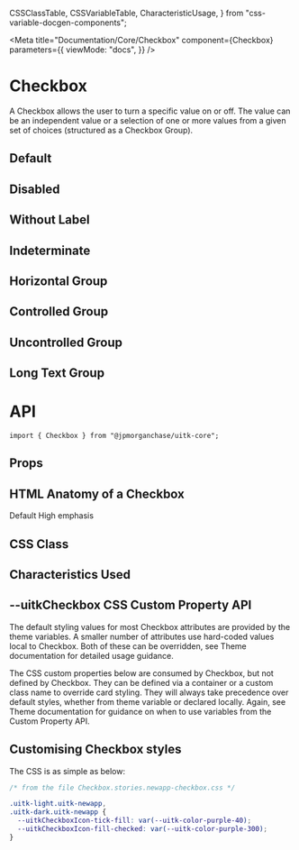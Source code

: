   CSSClassTable,
  CSSVariableTable,
  CharacteristicUsage,
} from "css-variable-docgen-components";

<Meta
  title="Documentation/Core/Checkbox"
  component={Checkbox}
  parameters={{
    viewMode: "docs",
  }}
/>

# Checkbox

A Checkbox allows the user to turn a specific value on or off. The value can be an independent value or a selection of one or more values from a given set of choices (structured as a Checkbox Group).

## Default

<Canvas>
  <Story id="core-checkbox--default" />
</Canvas>

## Disabled

<Canvas>
  <Story id="core-checkbox--disabled" />
</Canvas>

## Without Label

<Canvas>
  <Story id="core-checkbox--without-label" />
</Canvas>

## Indeterminate

<Canvas>
  <Story id="core-checkbox--indeterminate" />
</Canvas>

## Horizontal Group

<Canvas>
  <Story id="core-checkbox--horizontal-group" />
</Canvas>

## Controlled Group

<Canvas>
  <Story id="core-checkbox--controlled-group" />
</Canvas>

## Uncontrolled Group

<Canvas>
  <Story id="core-checkbox--uncontrolled-group" />
</Canvas>

## Long Text Group

<Canvas>
  <Story id="core-checkbox--long-text-group" />
</Canvas>

# API

```
import { Checkbox } from "@jpmorganchase/uitk-core";
```

## Props

<ArgsTable of={Checkbox} />

## HTML Anatomy of a Checkbox

<Canvas>
  <ComponentAnatomy>
    <Checkbox aria-label="Default Checkbox">Default</Checkbox>
  </ComponentAnatomy>
  <ComponentAnatomy>
    <Checkbox
      aria-label="Checkbox with high emphasis"
      className="uitkEmphasisHigh"
    >
      High emphasis
    </Checkbox>
  </ComponentAnatomy>
</Canvas>

## CSS Class

<CSSClassTable of={Checkbox} />

## Characteristics Used

<CharacteristicUsage of={Checkbox} />

## --uitkCheckbox CSS Custom Property API

The default styling values for most Checkbox attributes are provided by the theme variables. A smaller number of attributes
use hard-coded values local to Checkbox. Both of these can be overridden, see Theme documentation for detailed usage guidance.

The CSS custom properties below are consumed by Checkbox, but not defined by Checkbox. They can be defined via a container or
a custom class name to override card styling. They will always take precedence over default styles, whether from theme variable
or declared locally. Again, see Theme documentation for guidance on when to use variables from the Custom Property API.

<CSSVariableTable of={Checkbox} />

## Customising Checkbox styles

<Canvas>
  <Story name="Custom Styling" decorators={[withFlexGap]}>
    <CustomStyling />
  </Story>
</Canvas>

The CSS is as simple as below:

```css
/* from the file Checkbox.stories.newapp-checkbox.css */

.uitk-light.uitk-newapp,
.uitk-dark.uitk-newapp {
  --uitkCheckboxIcon-tick-fill: var(--uitk-color-purple-40);
  --uitkCheckboxIcon-fill-checked: var(--uitk-color-purple-300);
}
```
